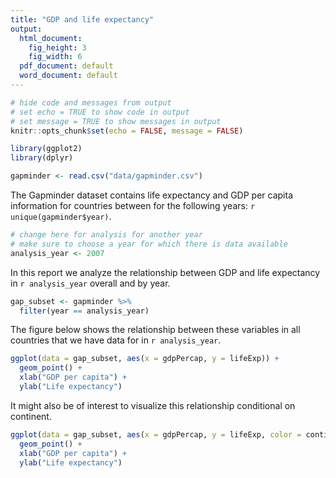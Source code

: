 ```yaml
---
title: "GDP and life expectancy"
output:
  html_document:
    fig_height: 3
    fig_width: 6
  pdf_document: default
  word_document: default
---
```


```r
# hide code and messages from output
# set echo = TRUE to show code in output
# set message = TRUE to show messages in output
knitr::opts_chunk$set(echo = FALSE, message = FALSE)
```

```r
library(ggplot2)
library(dplyr)
```

```r
gapminder <- read.csv("data/gapminder.csv")
```

The Gapminder dataset contains life expectancy and GDP per capita information for countries between for the following years: `r unique(gapminder$year)`.

```r
# change here for analysis for another year
# make sure to choose a year for which there is data available
analysis_year <- 2007
```

In this report we analyze the relationship between GDP and life expectancy in `r analysis_year` overall and by year.

```r
gap_subset <- gapminder %>%
  filter(year == analysis_year)
```

The figure below shows the relationship between these variables in all countries that we have data for in `r analysis_year`.

```r
ggplot(data = gap_subset, aes(x = gdpPercap, y = lifeExp)) +
  geom_point() +
  xlab("GDP per capita") +
  ylab("Life expectancy")
```

It might also be of interest to visualize this relationship conditional on continent.

```r
ggplot(data = gap_subset, aes(x = gdpPercap, y = lifeExp, color = continent)) +
  geom_point() +
  xlab("GDP per capita") +
  ylab("Life expectancy")
```
